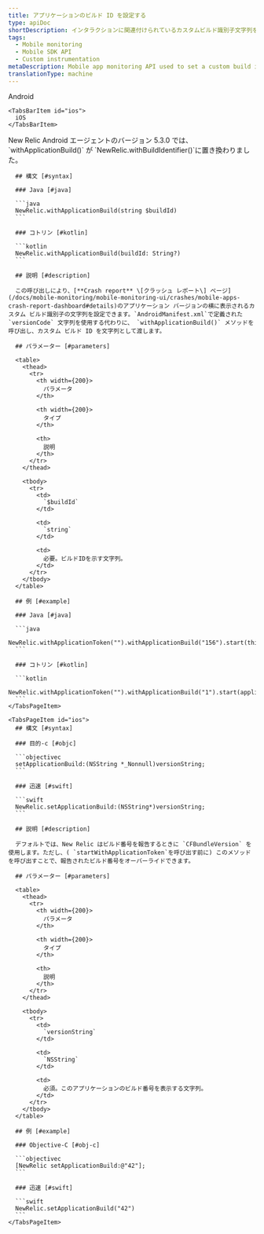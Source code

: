 ```yaml
---
title: アプリケーションのビルド ID を設定する
type: apiDoc
shortDescription: インタラクションに関連付けられているカスタムビルド識別子文字列を設定します。
tags:
  - Mobile monitoring
  - Mobile SDK API
  - Custom instrumentation
metaDescription: Mobile app monitoring API used to set a custom build identifier string that is associated with an interaction.
translationType: machine
---
```


<Tabs>
  <TabsBar>
    <TabsBarItem id="android">
      Android
    </TabsBarItem>

    <TabsBarItem id="ios">
      iOS
    </TabsBarItem>
  </TabsBar>

  <TabsPages>
    <TabsPageItem id="android">
      <Callout variant="important">
        New Relic Android エージェントのバージョン 5.3.0 では、 `withApplicationBuild()` が `NewRelic.withBuildIdentifier()`に置き換わりました。
      </Callout>

      ## 構文 [#syntax]

      ### Java [#java]

      ```java
      NewRelic.withApplicationBuild(string $buildId)
      ```

      ### コトリン [#kotlin]

      ```kotlin
      NewRelic.withApplicationBuild(buildId: String?)
      ```

      ## 説明 [#description]

      この呼び出しにより、[**Crash report** \[クラッシュ レポート\] ページ](/docs/mobile-monitoring/mobile-monitoring-ui/crashes/mobile-apps-crash-report-dashboard#details)のアプリケーション バージョンの横に表示されるカスタム ビルド識別子の文字列を設定できます。`AndroidManifest.xml`で定義された `versionCode` 文字列を使用する代わりに、 `withApplicationBuild()` メソッドを呼び出し、カスタム ビルド ID を文字列として渡します。

      ## パラメーター [#parameters]

      <table>
        <thead>
          <tr>
            <th width={200}>
              パラメータ
            </th>

            <th width={200}>
              タイプ
            </th>

            <th>
              説明
            </th>
          </tr>
        </thead>

        <tbody>
          <tr>
            <td>
              `$buildId`
            </td>

            <td>
              `string`
            </td>

            <td>
              必要。ビルドIDを示す文字列。
            </td>
          </tr>
        </tbody>
      </table>

      ## 例 [#example]

      ### Java [#java]

      ```java
      NewRelic.withApplicationToken("").withApplicationBuild("156").start(this.getApplication());
      ```

      ### コトリン [#kotlin]

      ```kotlin
      NewRelic.withApplicationToken("").withApplicationBuild("1").start(applicationContext)
      ```
    </TabsPageItem>

    <TabsPageItem id="ios">
      ## 構文 [#syntax]

      ### 目的-c [#objc]

      ```objectivec
      setApplicationBuild:(NSString *_Nonnull)versionString;
      ```

      ### 迅速 [#swift]

      ```swift
      NewRelic.setApplicationBuild:(NSString*)versionString;
      ```

      ## 説明 [#description]

      デフォルトでは、New Relic はビルド番号を報告するときに `CFBundleVersion` を使用します。ただし、( `startWithApplicationToken`を呼び出す前に) このメソッドを呼び出すことで、報告されたビルド番号をオーバーライドできます。

      ## パラメーター [#parameters]

      <table>
        <thead>
          <tr>
            <th width={200}>
              パラメータ
            </th>

            <th width={200}>
              タイプ
            </th>

            <th>
              説明
            </th>
          </tr>
        </thead>

        <tbody>
          <tr>
            <td>
              `versionString`
            </td>

            <td>
              `NSString`
            </td>

            <td>
              必須。このアプリケーションのビルド番号を表示する文字列。
            </td>
          </tr>
        </tbody>
      </table>

      ## 例 [#example]

      ### Objective-C [#obj-c]

      ```objectivec
      [NewRelic setApplicationBuild:@"42"];
      ```

      ### 迅速 [#swift]

      ```swift
      NewRelic.setApplicationBuild("42")
      ```
    </TabsPageItem>
  </TabsPages>
</Tabs>